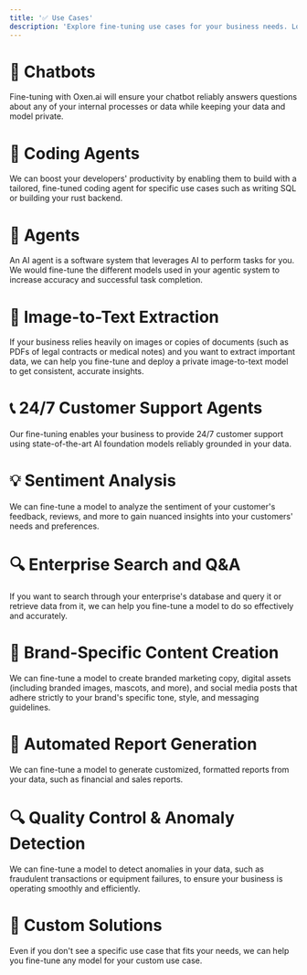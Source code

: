 ```yaml
---
title: '✅ Use Cases'
description: 'Explore fine-tuning use cases for your business needs. Look into our [fine-tuning docs](features/fine-tuning) to learn what fine-tuning is and why you may need it.'
---
```


# 💬 Chatbots
<Card>
  Fine-tuning with Oxen.ai will ensure your chatbot reliably answers questions about any of your internal processes or data while keeping your data and model private.
</Card>

# 🤖 Coding Agents
<Card>
  We can boost your developers' productivity by enabling them to build with a tailored, fine-tuned coding agent for specific use cases such as writing SQL or building your rust backend.
</Card>

# 🦾 Agents
<Card>
  An AI agent is a software system that leverages AI to perform tasks for you. We would fine-tune the different models used in your agentic system to increase accuracy and successful task completion.
</Card>

# 📸 Image-to-Text Extraction
<Card>
  If your business relies heavily on images or copies of documents (such as PDFs of legal contracts or medical notes) and you want to extract important data, we can help you fine-tune and deploy a private image-to-text model to get consistent, accurate insights.
</Card>

# 📞 24/7 Customer Support Agents 
<Card>
  Our fine-tuning enables your business to provide 24/7 customer support using state-of-the-art AI foundation models reliably grounded in your data.
</Card>

# 💡 Sentiment Analysis
<Card>
  We can fine-tune a model to analyze the sentiment of your customer's feedback, reviews, and more to gain nuanced insights into your customers' needs and preferences.
</Card>

# 🔍 Enterprise Search and Q&A
<Card>
  If you want to search through your enterprise's database and query it or retrieve data from it, we can help you fine-tune a model to do so effectively and accurately.
</Card>

# 🎨 Brand-Specific Content Creation
<Card>
  We can fine-tune a model to create branded marketing copy, digital assets (including branded images, mascots, and more), and social media posts that adhere strictly to your brand's specific tone, style, and messaging guidelines.  
</Card>

# 📝 Automated Report Generation
<Card>
  We can fine-tune a model to generate customized, formatted reports from your data, such as financial and sales reports.
</Card>

# 🔍 Quality Control & Anomaly Detection
<Card>
  We can fine-tune a model to detect anomalies in your data, such as fraudulent transactions or equipment failures, to ensure your business is operating smoothly and efficiently.
</Card>

# 🔧 Custom Solutions
<Card>
    Even if you don't see a specific use case that fits your needs, we can help you fine-tune any model for your custom use case.
</Card>
